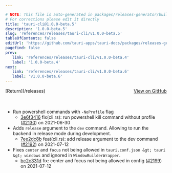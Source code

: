 ```yaml
---

# NOTE: This file is auto-generated in packages/releases-generator/build.ts
# For corrections please edit it directly
title: 'tauri-cli@1.0.0-beta.5'
description: '1.0.0-beta.5'
slug: 'references/releases/tauri-cli/v1.0.0-beta.5'
tableOfContents: false
editUrl: 'https://github.com/tauri-apps/tauri-docs/packages/releases-generator/build.ts'
pagefind: false
prev:
   link: 'references/releases/tauri-cli/v1.0.0-beta.4'
   label: '1.0.0-beta.4'
next:
   link: 'references/releases/tauri-cli/v1.0.0-beta.6'
   label: 'v1.0.0-beta.6'
---
```


<div style="margin-bottom:3rem; display: flex; justify-content: space-between; align-items: center"><span>[Return](/releases)</span><span><a href="https://github.com/tauri-apps/tauri/releases/tag/tauri-cli-v1.0.0-beta.5">View on GitHub</a></span></div>

- Run powershell commands with `-NoProfile` flag
  - [3e6f3416](https://www.github.com/tauri-apps/tauri/commit/3e6f34160deab4f774d90aba28122e5b6b6f9db2) fix(cli.rs): run powershell kill command without profile ([#2130](https://www.github.com/tauri-apps/tauri/pull/2130)) on 2021-06-30
- Adds `release` argument to the `dev` command. Allowing to run the backend in release mode during development.
  - [7ee2dc8b](https://www.github.com/tauri-apps/tauri/commit/7ee2dc8b690703f509ab2d6ecdf9dafd6b72cd0b) feat(cli.rs): add release argument to the dev command ([#2192](https://www.github.com/tauri-apps/tauri/pull/2192)) on 2021-07-12
- Fixes `center` and `focus` not being allowed in `tauri.conf.json &gt; tauri &gt; windows` and ignored in `WindowBuilderWrapper`.
  - [bc2c331d](https://www.github.com/tauri-apps/tauri/commit/bc2c331dec3dec44c79e659b082b5fb6b65cc5ea) fix: center and focus not being allowed in config ([#2199](https://www.github.com/tauri-apps/tauri/pull/2199)) on 2021-07-12

